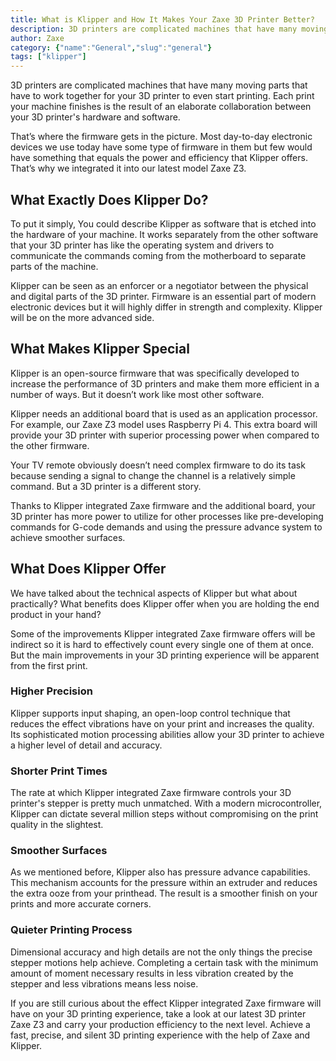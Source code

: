 ```yaml
---
title: What is Klipper and How It Makes Your Zaxe 3D Printer Better?
description: 3D printers are complicated machines that have many moving parts that have to work together for your 3D printer to even start printing. Each print your machine finishes is the result of an elaborate collaboration between your 3D printer's hardware and software.
author: Zaxe
category: {"name":"General","slug":"general"}
tags: ["klipper"]
---
```


3D printers are complicated machines that have many moving parts that have to work together for your 3D printer to even start printing. Each print your machine finishes is the result of an elaborate collaboration between your 3D printer's hardware and software.

That’s where the firmware gets in the picture. Most day-to-day electronic devices we use today have some type of firmware in them but few would have something that equals the power and efficiency that Klipper offers. That’s why we integrated it into our latest model Zaxe Z3.

## What Exactly Does Klipper Do?

To put it simply, You could describe Klipper as software that is etched into the hardware of your machine. It works separately from the other software that your 3D printer has like the operating system and drivers to communicate the commands coming from the motherboard to separate parts of the machine.

Klipper can be seen as an enforcer or a negotiator between the physical and digital parts of the 3D printer. Firmware is an essential part of modern electronic devices but it will highly differ in strength and complexity. Klipper will be on the more advanced side.

## What Makes Klipper Special

Klipper is an open-source firmware that was specifically developed to increase the performance of 3D printers and make them more efficient in a number of ways. But it doesn’t work like most other software. 

Klipper needs an additional board that is used as an application processor. For example, our Zaxe Z3 model uses Raspberry Pi 4. This extra board will provide your 3D printer with superior processing power when compared to the other firmware. 

Your TV remote obviously doesn’t need complex firmware to do its task because sending a signal to change the channel is a relatively simple command. But a 3D printer is a different story. 

Thanks to Klipper integrated Zaxe firmware and the additional board, your 3D printer has more power to utilize for other processes like pre-developing commands for G-code demands and using the pressure advance system to achieve smoother surfaces.

## What Does Klipper Offer

We have talked about the technical aspects of Klipper but what about practically? What benefits does Klipper offer when you are holding the end product in your hand? 

Some of the improvements Klipper integrated Zaxe firmware offers will be indirect so it is hard to effectively count every single one of them at once. But the main improvements in your 3D printing experience will be apparent from the first print. 
<br/>
### Higher Precision 
Klipper supports input shaping, an open-loop control technique that reduces the effect vibrations have on your print and increases the quality. Its sophisticated motion processing abilities allow your 3D printer to achieve a higher level of detail and accuracy. 
<br/>
### Shorter Print Times
The rate at which Klipper integrated Zaxe firmware controls your 3D printer's stepper is pretty much unmatched. With a modern microcontroller, Klipper can dictate several million steps without compromising on the print quality in the slightest. 
<br/>
### Smoother Surfaces
As we mentioned before, Klipper also has pressure advance capabilities. This mechanism accounts for the pressure within an extruder and reduces the extra ooze from your printhead. The result is a smoother finish on your prints and more accurate corners.
<br/>
### Quieter Printing Process
Dimensional accuracy and high details are not the only things the precise stepper motions help achieve. Completing a certain task with the minimum amount of moment necessary results in less vibration created by the stepper and less vibrations means less noise. 

If you are still curious about the effect Klipper integrated Zaxe firmware will have on your 3D printing experience, take a look at our latest 3D printer Zaxe Z3 and carry your production efficiency to the next level. Achieve a fast, precise, and silent 3D printing experience with the help of Zaxe and Klipper.

